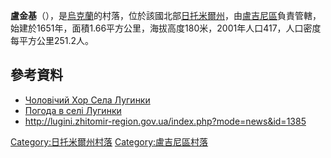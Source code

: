 {{coord|51|4|48|N|28|21|30|E|scale:30000|display=title}}

'''盧金基'''（{{lang-uk|Лугинки}}），是[[烏克蘭|烏克蘭]]的村落，位於該國北部[[日托米爾州|日托米爾州]]，由[[盧吉尼區|盧吉尼區]]負責管轄，始建於1651年，面積1.66平方公里，海拔高度180米，2001年人口417，人口密度每平方公里251.2人。

==參考資料== 
*[https://www.discogs.com/artist/1808102-Чоловiчий-Хор-Села-Лугинки Чоловiчий Хор Села Лугинки] {{Wayback|url=https://www.discogs.com/artist/1808102-%D0%A7%D0%BE%D0%BB%D0%BE%D0%B2i%D1%87%D0%B8%D0%B9-%D0%A5%D0%BE%D1%80-%D0%A1%D0%B5%D0%BB%D0%B0-%D0%9B%D1%83%D0%B3%D0%B8%D0%BD%D0%BA%D0%B8 |date=20210218112342 }}
* [http://weather.in.ua/ua/zhitomirskaja/13921 Погода в селі Лугинки] {{Wayback|url=http://weather.in.ua/ua/zhitomirskaja/13921 |date=20160305214951 }}
* http://lugini.zhitomir-region.gov.ua/index.php?mode=news&id=1385{{Dead link|date=2020年6月 |bot=InternetArchiveBot |fix-attempted=yes }}

{{DEFAULTSORT:Лугинки}}
[[Category:日托米爾州村落|Category:日托米爾州村落]]
[[Category:盧吉尼區村落|Category:盧吉尼區村落]]


{{Zhytomyr-geo-stub}}